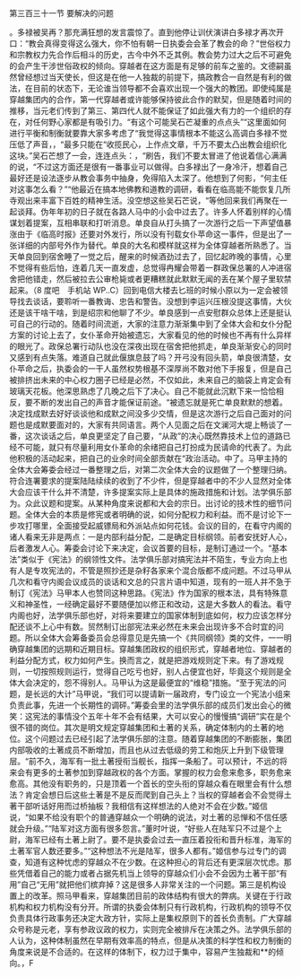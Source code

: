 

第三百三十一节 要解决的问题

。多禄被吴再？那充满狂想的发言震惊了。直到他停让训伏演讲白多禄才再次开口：“教会真得变得这么强大，你不怕有朝一日执委会会革了教会的命？”世俗权力和宗教权力先合作后相斗的历史，古今中外不乏其例。教会势力过大之后不可避免的会产生干涉世俗政权的倾向。穿越者在这方面是有足够的前车之鉴的。文德嗣虽然曾经想过当天使长，但这是在他一人独裁的前提下，搞政教合一自然是有利的做法，在目前的状态下，无论谁当领导都不会喜欢出现一个强大的教团。即使纯属是穿越集团内的合作，第一代穿越者或许能够保持彼此合作的默契，但是随着时间的推移，当元老们传到了第三、第四代人就不能保证了如此强大有力的一个组织的存在，对任何野心家都是有吸引力。“有这个可能吴石芒凝重的点点头”“这里面如何进行平衡和制衡就要靠大家多考虑了“我觉得这事情根本不能这么高调白多禄不觉压低了声音，，“最多只能在“收揽民心，上作点文章，千万不要太凸出教会组织化这块。”吴石芒想了一会，连连点头：，“刷告，我们不要太冒进了他说着信心满满的说，“不过这方面还是很有一番事业可以做得。白多禄出了一身冷汗，想着自己最好还是设法逐步从教会事务中抽身，免得陷入太深了。他想到了何影，“何主任对这事怎么看？”“他最近在搞本地佛教和道教的调研，看看在临高能不能恢复几所寺观出来丰富下百姓的精神生活。没空想这些吴石芒说，“等他回来我们再聚在一起谈拜。伪年年初的日子就在各路人马中的小会中过去了。许多人怀着别样的心情谋划着提案，互相串联和打听消息。单良自从打头搞了一次游行之后一下声望值暴涨由于《临高时报》还要对外发行，所以没有刊载女仆苹命这一事件，但是出了一张详细的内部号外作为替代。单良的大名和模样就这样为全体穿越者所熟悉了。当天单良回到宿舍睡了一觉之后，醒来的时候酒劲过去了，回忆起昨晚的事情，心里不觉得有些后怕，连着几天一直发虚，总觉得冉耀会带着一群政保总署的人冲进宿舍把他错走，然后被拉去公审枪毙或者更糟糕就此默默无闻的丢在某个屋子里软禁起来。（8 度吧　手机站 WP..C）回到电信大楼去匕班的时候小原以为一定会被领导找去谈话，要聆听一番教诲、忠告和警告。没想到李运兴压根没提这事情，大伙还是该干啥干啥，到是绍宗和他聊了不少。单良感到一点安慰群众总体上还是挺认可自己的行动的。随着时间流逝，大家的注意力渐渐集中到了全体大会和女仆分配方案的讨论上去了，女仆革命开始被遗忘，大家看见的他的时候也不再有什么异样的眼光了。政保总署行动队也没在深夜出现在宿舍把他抓走，单良渐渐安心的同时又感到有点失落。难道自己就此偃旗息鼓了吗？开弓没有回头箭，单良很清楚，女仆苹命之后，执委会的一干人虽然权势根基不深厚尚不敢对他下手报复，但是自己被排挤出未来的中心权力圈子已经是必然，不仅如此，未来自己的脑袋上肯定会有玻璃天花板。他深思熟虑了几晚之后下了决心。自己不能就此沉默下来一恰恰相反，要不断的发出自己的声音才能保证前途。“被遗忘就是死亡单良默默的想着。决定找成默去好好谈谈他和成默之间没多少交情，但是这次游行之后自己面对的问题也是成默要面对的，大家有共同语言。两个人见面之后在文澜河大堤上畅谈了一番，这次谈话之后，单良更坚定了自己要，“从政”的决心既然靠技术上位的道路已经不可能，就只有尽量利用女仆革命的余绪把自己打扮成为民请命的代表了。为此他积极的活动起来，把自己的业余时间全部贡献在“政治活动。中了。马甲主持的全体大会筹委会经过一番整理之后，对第二次全体大会的议题做了一个整理归纳。符合连署要求的提案陆陆续续的收到了不少件，但是穿越者中的不少人显然对全体大会应该干什么并不清楚，许多提案实际上是具体的施政措施和计划。法学俱乐部为。众此议题和提案。从某种角度来说都和大会的宗日。出讨论的技术性的细节问题。全体大会的本质是修宪或者明确的说，如何分配权力和利益。而不是讨论下一步攻打哪里，全面接受起威镖局和外派站点如何花钱。会议的目的，在看守内阁的诸人看来无非是两点：一是内部利益分配，二是确定目标纲领。前者安抚好人心，后者激发人心。筹委会讨论下来决定，会议首要的目标，是制订通过一个。“基本法”类似于《宪法》的纲领性文件。法学俱乐部对搞宪法并不陌生，专业方向上也有人是专攻宪法的，不管是照抄还是杂籽各家来个混合版都不成问题。不过马甲从几次和看守内阁会议成员的谈话和文总的只言片语中知道，现有的一班人并不急于制订《宪法》马甲本人也赞同这种思路。《宪法》作为国家的根本法，具有特殊意义和神圣性，一经确定最好不要随便加以修正和改动，这是大多数人的看法。看守内阁也好，法学俱乐部也好，对将来要建立的国家体制到底如何，权力应该怎样分配还谈不上心中有数。贸然制订出部宪法来必然在未来会出现许多不合时宜的问题。所以全体大会筹备委员会总得意见是先搞一个《共同纲领》类的文件，一一明确穿越集团的远期和近期目标。穿越集团政权的组织形式，穿越者地位、穿越者的利益分配方式，权力如何产生。换而言之，就是把游戏规则定下来。有了游戏规则，一切按照规则运行，觉得自己吃亏也好，别人占便宜也好，毕竟这个规则是全体大会决定的，怨不得别人。马甲认为这是最便宜的“维稳”措施。“至于宪法的问题，是长远的大计”马甲说，“我们可以提请新一届政府，专门设立一个宪法小组来负责此事，先进一个长期性的调砰。”筹委会里的法学俱乐部的成员们发出会心的微笑：这宪法的事情没个五年十年不会有结果，大可以安心的慢慢搞“调研”实在是个很不错的岗位。其次是明文规定穿越集团和土著的关系，确定体制内的土著的地位。这个问题过去已经引起了法学俱乐部的注意。随着穿越集团的不断膨胀，集团内部吸收的土著成员不断增加，而且也从过去低级的劳工和炮灰上升到下级管理层。“前不久，海军有一批土著授衔当舰长，指挥一条船了。可以预计，不远的将来会有更多的土著参加到穿越政权的各个方面。掌握的权力会愈来愈多，职务愈来愈高。其他没有职务的，只是顶着一个首长的空头衔的穿越众看在眼里会有什么想法？肯定会想日后这些土著是不是反而爬到自己头上？当权的穿越者会不会觉得土著干部听话好用而过桥抽板？我相信有这样想法的人绝对不会在少数。”姬信说，“如果不给没有职个的普通穿越众一个明确的说法，对土著的忌惮和不信任感就会升级。”“陆军对这方面有很多怨言。”董时叶说，“好些人在陆军只不过是个上尉，海军已经有土著上尉了。要不是执委会过去一直压着投衔和晋升标准，海军的土著军官人数还要多。”“这种想法不光是陆军，很多人都有。”姬信参与过专门的调查，知道有这种忧虑的穿越众不在少数。在这种担心的背后还有更深层次忧虑。那些凭借着自己的能力或者占据先机当上领导的穿越众们小会不会因为土著干部“有用”自己“无用”就把他们槟弃掉？这是很多人非常关注的一个问题。第三是机构设置上的改革。照马甲看来，穿越集团目前的政体结构有很大的弊病。关键在于行政机构和权力机构没有分开。所谓的执委会体制只有行政机构，行政机构的领导不仅负责具体行政事务还决定大政方针，实际上是集权原则下的首长负责制。广大穿越众号称是元老，享有参政议政的权力，实则完全被排斥在决策之外。法学俱乐部的人认为，这种体制虽然在早期有效率高的特点，但是从决策的科学性和权力制衡的角度来说是不合适的。在这样的体制下，权力过于集中，容易产生独裁和**的倾向。，F

